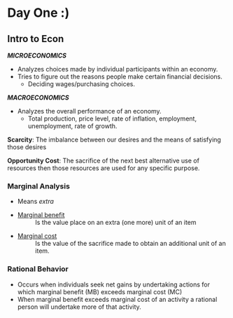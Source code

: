 # Day One :)

## Intro to Econ

 ***MICROECONOMICS***

- Analyzes choices made by individual participants within an economy.
- Tries to figure out the reasons people make certain financial decisions.
  - Deciding wages/purchasing choices.

***MACROECONOMICS***

- Analyzes the overall performance of an economy.
  - Total production, price level, rate of inflation, employment, unemployment, rate of growth.


**Scarcity**: The imbalance between our desires and the means of satisfying those desires

**Opportunity Cost**: The sacrifice of the next best alternative use of resources then those resources are used for any specific purpose. 


### Marginal Analysis
- Means *extra*
- [Marginal benefit](https://www.investopedia.com/terms/m/marginalbenefit.asp)
: Is the value place on an extra (one more) unit of an item
- [Marginal cost](http://economicsconcepts.com/marginal_cost.htm)
: Is the value of the sacrifice made to obtain an additional unit of an item.

### Rational Behavior
- Occurs when individuals seek net gains by undertaking actions for which marginal benefit (MB) exceeds marginal cost (MC)
- When marginal benefit exceeds marginal cost of an activity a rational person will undertake more of that activity.
